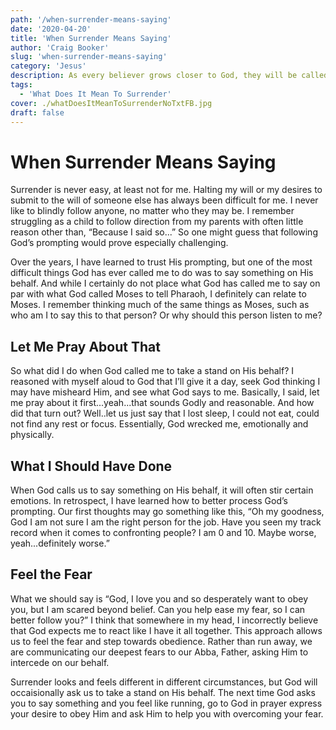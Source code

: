 ```yaml
---
path: '/when-surrender-means-saying'
date: '2020-04-20'
title: 'When Surrender Means Saying'
author: 'Craig Booker'
slug: 'when-surrender-means-saying'
category: 'Jesus'
description: As every believer grows closer to God, they will be called to deeper levels of surrender. Here we talk about when surrender means saying.
tags:
  - 'What Does It Mean To Surrender'
cover: ./whatDoesItMeanToSurrenderNoTxtFB.jpg
draft: false
---
```


# When Surrender Means Saying

Surrender is never easy, at least not for me. Halting my will or my desires to submit to the will of someone else has always been difficult for me. I never like to blindly follow anyone, no matter who they may be. I remember struggling as a child to follow direction from my parents with often little reason other than, “Because I said so...” So one might guess that following God’s prompting would prove especially challenging.

Over the years, I have learned to trust His prompting, but one of the most difficult things God has ever called me to do was to say something on His behalf. And while I certainly do not place what God has called me to say on par with what God called Moses to tell Pharaoh, I definitely can relate to Moses. I remember thinking much of the same things as Moses, such as who am I to say this to that person? Or why should this person listen to me?

## Let Me Pray About That

So what did I do when God called me to take a stand on His behalf? I reasoned with myself aloud to God that I’ll give it a day, seek God thinking I may have misheard Him, and see what God says to me. Basically, I said, let me pray about it first...yeah...that sounds Godly and reasonable. And how did that turn out? Well..let us just say that I lost sleep, I could not eat, could not find any rest or focus. Essentially, God wrecked me, emotionally and physically.

## What I Should Have Done

When God calls us to say something on His behalf, it will often stir certain emotions. In retrospect, I have learned how to better process God’s prompting. Our first thoughts may go something like this, “Oh my goodness, God I am not sure I am the right person for the job. Have you seen my track record when it comes to confronting people? I am 0 and 10. Maybe worse, yeah...definitely worse.”

## Feel the Fear

What we should say is “God, I love you and so desperately want to obey you, but I am scared beyond belief. Can you help ease my fear, so I can better follow you?” I think that somewhere in my head, I incorrectly believe that God expects me to react like I have it all together. This approach allows us to feel the fear and step towards obedience. Rather than run away, we are communicating our deepest fears to our Abba, Father, asking Him to intercede on our behalf.

Surrender looks and feels different in different circumstances, but God will occaisionally ask us to take a stand on His behalf. The next time God asks you to say something and you feel like running, go to God in prayer express your desire to obey Him and ask Him to help you with overcoming your fear.
